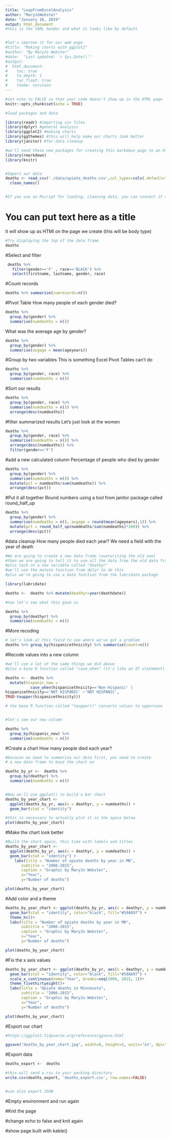 ```yaml
---
title: "LeapFromExcelAnalysis"
author: "MaryJoWebster"
date: "January 16, 2019"
output: html_document
#this is the YAML header and what it looks like by default


#let's improve it for our web page
#title: "Making charts with ggplot2"
#author: "By MaryJo Webster"
#date:  "Last updated: `r Sys.Date()`"
#output:
#  html_document: 
#    toc: true
#    to_depth: 1
#    toc_float: true
#    theme: cerulean
---
```


```r
#set echo to FALSE so that your code doesn't show up in the HTML page
knitr::opts_chunk$set(echo = TRUE)
```

```r
#load packages and data

library(readr) #importing csv files 
library(dplyr) #general analysis 
library(ggplot2) #making charts 
library(ggthemes) #this will help make our charts look better
library(janitor) #for data cleanup

#we'll need these new packages for creating this markdown page to an HTMl page
library(rmarkdown)
library(knitr)


#Import our data
deaths <- read_csv('./data/opiate_deaths.csv',col_types=cols(.default="c",BIRTHDATE=col_date("%m/%d/%Y"),DEATHDATE=col_date("%m/%d/%Y"),INJURY_DATE=col_date("%m/%d/%Y"),AGEYEARS="i")) %>%
  clean_names()


#If you use an Rscript for loading, cleaning data, you can connect it to this page so you don't have to repeat loading, etc.

```

# You can put text here as a title
It will show up as HTMl on the page we create (this will be body type)

```r
#Try displaying the top of the data frame
deaths
```

#Select and filter
```r
 deaths %>% 
   filter(gender=='F' , race=='BLACK') %>% 
   select(firstname, lastname, gender, race)
```

#Count records
```r
deaths %>% summarise(numrecords=n())
```

#Pivot Table
How many people of each gender died?
```r
deaths %>%
  group_by(gender) %>% 
  summarise(numdeaths = n())
```

What was the average age by gender?
```r
deaths %>% 
  group_by(gender) %>% 
  summarise(avgage = mean(ageyears))
```

#Group by two variables
This is something Excel Pivot Tables can't do
```r
deaths %>% 
  group_by(gender, race) %>% 
  summarise(numdeaths = n())
```

#Sort our results
```r
deaths %>% 
  group_by(gender, race) %>% 
  summarise(numdeaths = n()) %>% 
  arrange(desc(numdeaths))
```

#filter summarized results
Let's just look at the women
```r
deaths %>% 
  group_by(gender, race) %>% 
  summarise(numdeaths = n()) %>% 
  arrange(desc(numdeaths)) %>% 
  filter(gender=='F')
```


#add a new calculated column
Percentage of people who died by gender
```r

deaths %>% 
  group_by(gender) %>% 
  summarise(numdeaths = n()) %>% 
  mutate(pct = numdeaths/sum(numdeaths)) %>% 
  arrange(desc(pct))

```

#Put it all together
Round numbers using a tool from janitor package called round_half_up
```r
deaths %>% 
  group_by(gender) %>% 
  summarise(numdeaths = n(), avgage = round(mean(ageyears),1)) %>% 
  mutate(pct = round_half_up(numdeaths/sum(numdeaths)*100)) %>% 
  arrange(desc(pct))
```
#data cleanup
How many people died each year?
We need a field with the year of death
```r
#We are going to create a new data frame (overwriting the old one)
#then we are going to tell it to use all the data from the old data frame
#plus tack on a new variable called "deathyr" 
#we'll use the mutate function from dplyr to do this
#plus we're going to use a date function from the lubridate package

library(lubridate)

deaths <-  deaths %>% mutate(deathyr=year(deathdate))

#now let's see what this gave us

deaths %>% 
  group_by(deathyr) %>% 
  summarise(numdeaths = n())

```


#More recoding

```r
# let's look at this field to see where we've got a problem
deaths %>% group_by(hispanicethnicity) %>% summarise(count=n())
```

#Recode values into a new column
```r
#we'll use a lot of the same things we did above
#plus a base R function called "case_when" (it's like an IF statement)

deaths <-  deaths %>%
  mutate(hispanic_new = 
           case_when(hispanicethnicity=='Non-Hispanic' | 
hispanicethnicity=='NOT HISPANIC' ~'NOT HISPANIC',
TRUE~toupper(hispanicethnicity)))

# the base R function called "toupper()" converts values to uppercase


#let's see our new column

deaths %>% 
  group_by(hispanic_new) %>% 
  summarise(numdeaths = n())

```

#Create a chart
How many people died each year?

```r
#because we need to summarise our data first, you need to create
# a new data frame to base the chart on

deaths_by_yr <-  deaths %>% 
  group_by(deathyr) %>% 
  summarise(numdeaths = n())


#Now we'll use ggplot() to build a bar chart
deaths_by_year_chart <- 
  ggplot(deaths_by_yr, aes(x = deathyr, y = numdeaths)) + 
  geom_bar(stat = "identity")

#this is necessary to actually plot it in the space below
plot(deaths_by_year_chart)


```

#Make the chart look better

```r
#Build the chart again, this time with labels and titles
deaths_by_year_chart <- 
  ggplot(deaths_by_yr, aes(x = deathyr, y = numdeaths)) + 
  geom_bar(stat = "identity") +
    labs(title = "Number of opiate deaths by year in MN", 
       subtitle = "2006-2015",
       caption = "Graphic by MaryJo Webster",
       x="Year",
       y="Number of deaths")

plot(deaths_by_year_chart)
```

#Add color and a theme
```r
deaths_by_year_chart <- ggplot(deaths_by_yr, aes(x = deathyr, y = numdeaths)) + 
  geom_bar(stat = "identity", color="black", fill="#59A897") +
  theme_hc()+
  labs(title = "Number of opiate deaths by year in MN", 
       subtitle = "2006-2015",
       caption = "Graphic by MaryJo Webster",
       x="Year",
       y="Number of deaths")

plot(deaths_by_year_chart)
```

#Fix the x axis values
```r
deaths_by_year_chart <- ggplot(deaths_by_yr, aes(x = deathyr, y = numdeaths)) + 
  geom_bar(stat = "identity", color="black", fill="#59A897") +
  scale_x_continuous(name="Year", breaks=seq(2006, 2015, 1))+
  theme_fivethirtyeight()+
  labs(title = "Opiate deaths in Minnesota", 
       subtitle = "2006-2015",
       caption = "Graphic by MaryJo Webster",
       x="Year",
       y="Number of deaths")

plot(deaths_by_year_chart)


```

#Export our chart
```r
#https://ggplot2.tidyverse.org/reference/ggsave.html

ggsave("deaths_by_year_chart.jpg", width=8, height=5, units="in", dpi="print")
```


#Export data
```r
deaths_export <-  deaths

#this will send a csv to your working directory
write.csv(deaths_export, 'deaths_export.csv', row.names=FALSE)


#can also export JSON

```



#Empty environment and run again

#Knit the page

#change echo to false and knit again

#show page built with kable()
